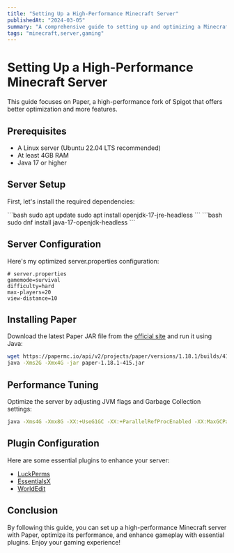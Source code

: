 ```yaml
---
title: "Setting Up a High-Performance Minecraft Server"
publishedAt: "2024-03-05"
summary: "A comprehensive guide to setting up and optimizing a Minecraft server using Paper, including performance tuning and plugin configuration."
tags: "minecraft,server,gaming"
---
```


# Setting Up a High-Performance Minecraft Server

<Callout type="info">
  This guide focuses on Paper, a high-performance fork of Spigot that offers better optimization and more features.
</Callout>

## Prerequisites

- A Linux server (Ubuntu 22.04 LTS recommended)
- At least 4GB RAM
- Java 17 or higher

## Server Setup

First, let's install the required dependencies:

<Tabs>
  <Tab title="Ubuntu/Debian">
    ```bash
    sudo apt update
    sudo apt install openjdk-17-jre-headless
    ```
  </Tab>
  <Tab title="CentOS">
    ```bash
    sudo dnf install java-17-openjdk-headless
    ```
  </Tab>
</Tabs>

## Server Configuration

Here's my optimized server.properties configuration: 
  
  ```properties
  # server.properties
  gamemode=survival
  difficulty=hard
  max-players=20
  view-distance=10
  ```

## Installing Paper

Download the latest Paper JAR file from the [official site](https://papermc.io/downloads) and run it using Java:

```bash
wget https://papermc.io/api/v2/projects/paper/versions/1.18.1/builds/415/downloads/paper-1.18.1-415.jar
java -Xms2G -Xmx4G -jar paper-1.18.1-415.jar
```

## Performance Tuning

Optimize the server by adjusting JVM flags and Garbage Collection settings:

```bash
java -Xms4G -Xmx8G -XX:+UseG1GC -XX:+ParallelRefProcEnabled -XX:MaxGCPauseMillis=200 -jar paper-1.18.1-415.jar
```

## Plugin Configuration

Here are some essential plugins to enhance your server:

- [LuckPerms](https://www.spigotmc.org/resources/luckperms.28140/)
- [EssentialsX](https://www.spigotmc.org/resources/essentialsx.9089/)
- [WorldEdit](https://dev.bukkit.org/projects/worldedit)

## Conclusion

By following this guide, you can set up a high-performance Minecraft server with Paper, optimize its performance, and enhance gameplay with essential plugins. Enjoy your gaming experience!